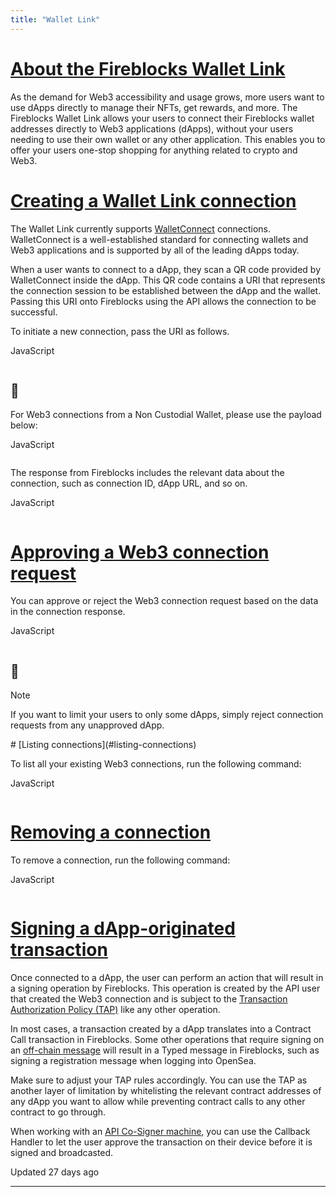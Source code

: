 ```yaml
---
title: "Wallet Link"
---
```


# [About the Fireblocks Wallet Link](#about-the-fireblocks-wallet-link)

As the demand for Web3 accessibility and usage grows, more users want to use dApps directly to manage their NFTs, get rewards, and more. The Fireblocks Wallet Link allows your users to connect their Fireblocks wallet addresses directly to Web3 applications (dApps), without your users needing to use their own wallet or any other application. This enables you to offer your users one-stop shopping for anything related to crypto and Web3.

# [Creating a Wallet Link connection](#creating-a-wallet-link-connection)

The Wallet Link currently supports [WalletConnect](https://walletconnect.com/) connections. WalletConnect is a well-established standard for connecting wallets and Web3 applications and is supported by all of the leading dApps today.

When a user wants to connect to a dApp, they scan a QR code provided by WalletConnect inside the dApp. This QR code contains a URI that represents the connection session to be established between the dApp and the wallet. Passing this URI onto Fireblocks using the API allows the connection to be successful.

To initiate a new connection, pass the URI as follows.

JavaScript

```

```

<Info>

## 📘

For Web3 connections from a Non Custodial Wallet, please use the payload below:

JavaScript

```

```




</Info>

The response from Fireblocks includes the relevant data about the connection, such as connection ID, dApp URL, and so on.

JavaScript

```

```

# [Approving a Web3 connection request](#approving-a-web3-connection-request)

You can approve or reject the Web3 connection request based on the data in the connection response.

JavaScript

```

```

<Info>

## 📘

Note

If you want to limit your users to only some dApps, simply reject connection requests from any unapproved dApp.

</Info>
# [Listing connections](#listing-connections)

To list all your existing Web3 connections, run the following command:

JavaScript

```

```

# [Removing a connection](#removing-a-connection)

To remove a connection, run the following command:

JavaScript

```

```

# [Signing a dApp-originated transaction](#signing-a-dapp-originated-transaction)

Once connected to a dApp, the user can perform an action that will result in a signing operation by Fireblocks. This operation is created by the API user that created the Web3 connection and is subject to the [Transaction Authorization Policy (TAP)](https://support.fireblocks.io/hc/en-us/articles/4401998390546-TAP-for-DeFi-operations) like any other operation.

In most cases, a transaction created by a dApp translates into a Contract Call transaction in Fireblocks. Some other operations that require signing on an [off-chain message](https://support.fireblocks.io/hc/en-us/articles/4413379762450-Off-chain-message-signing) will result in a Typed message in Fireblocks, such as signing a registration message when logging into OpenSea.

Make sure to adjust your TAP rules accordingly. You can use the TAP as another layer of limitation by whitelisting the relevant contract addresses of any dApp you want to allow while preventing contract calls to any other contract to go through.

When working with an [API Co-Signer machine](https://support.fireblocks.io/hc/en-us/articles/12006018592156-API-Co-Signer-Overview), you can use the Callback Handler to let the user approve the transaction on their device before it is signed and broadcasted.

Updated 27 days ago

* * *